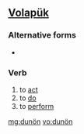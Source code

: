 ==[[Volapük]]==

===Alternative forms===
*{{l|vo|dunoyn}}

===Verb===
{{infl|vo|verb}}

# to [[act]] 
# to [[do]] 
# to [[perform]]

[[mg:dunön]]
[[vo:dunön]]